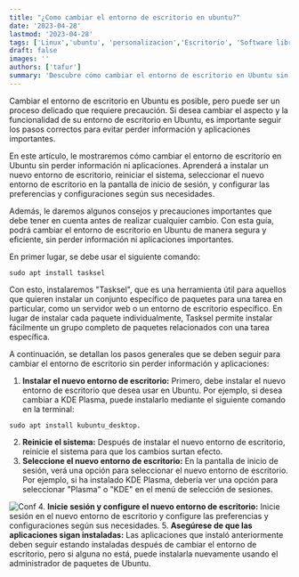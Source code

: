 ```yaml
---
title: "¿Como cambiar el entorno de escritorio en ubuntu?"
date: '2023-04-28'
lastmod: '2023-04-28'
tags: ['Linux','ubuntu', 'personalizacion','Escritorio', 'Software libre']
draft: false
images: ''
authors: ['tafur']
summary: 'Descubre cómo cambiar el entorno de escritorio en Ubuntu sin perder información ni aplicaciones siguiendo estos sencillos pasos y precauciones importantes.'
---
```


Cambiar el entorno de escritorio en Ubuntu es posible, pero puede ser un proceso delicado que requiere precaución. Si desea cambiar el aspecto y la funcionalidad de su entorno de escritorio en Ubuntu, es importante seguir los pasos correctos para evitar perder información y aplicaciones importantes.

En este artículo, le mostraremos cómo cambiar el entorno de escritorio en Ubuntu sin perder información ni aplicaciones. Aprenderá a instalar un nuevo entorno de escritorio, reiniciar el sistema, seleccionar el nuevo entorno de escritorio en la pantalla de inicio de sesión, y configurar las preferencias y configuraciones según sus necesidades.

Además, le daremos algunos consejos y precauciones importantes que debe tener en cuenta antes de realizar cualquier cambio. Con esta guía, podrá cambiar el entorno de escritorio en Ubuntu de manera segura y eficiente, sin perder información ni aplicaciones importantes.

En primer lugar, se debe usar el siguiente comando:

```
sudo apt install tasksel
```
Con esto, instalaremos "Tasksel", que es una herramienta útil para aquellos que quieren instalar un conjunto específico de paquetes para una tarea en particular, como un servidor web o un entorno de escritorio específico. En lugar de instalar cada paquete individualmente, Tasksel permite instalar fácilmente un grupo completo de paquetes relacionados con una tarea específica.

A continuación, se detallan los pasos generales que se deben seguir para cambiar el entorno de escritorio sin perder información y aplicaciones:

1. **Instalar el nuevo entorno de escritorio:** Primero, debe instalar el nuevo entorno de escritorio que desea usar en Ubuntu. Por ejemplo, si desea cambiar a KDE Plasma, puede instalarlo mediante el siguiente comando en la terminal: 

```
sudo apt install kubuntu_desktop.
```
2. **Reinicie el sistema:** Después de instalar el nuevo entorno de escritorio, reinicie el sistema para que los cambios surtan efecto.
3. **Seleccione el nuevo entorno de escritorio:** En la pantalla de inicio de sesión, verá una opción para seleccionar el nuevo entorno de escritorio. Por ejemplo, si ha instalado KDE Plasma, debería ver una opción para seleccionar "Plasma" o "KDE" en el menú de selección de sesiones.

![Conf](https://drive.google.com/uc?export=view&id=1uTb8LuA3NHg5jQIxf6duBV9i4BewBZLT)
4. **Inicie sesión y configure el nuevo entorno de escritorio:** Inicie sesión en el nuevo entorno de escritorio y configure las preferencias y configuraciones según sus necesidades.
5. **Asegúrese de que las aplicaciones sigan instaladas:** Las aplicaciones que instaló anteriormente deben seguir estando instaladas después de cambiar el entorno de escritorio, pero si alguna no está, puede instalarla nuevamente usando el administrador de paquetes de Ubuntu.